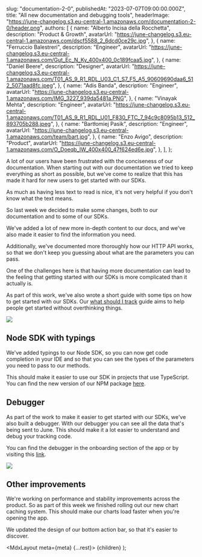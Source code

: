 
  slug: "documentation-2-0",
  publishedAt: "2023-07-07T09:00:00.000Z",
  title: "All new documentation and debugging tools",
  headerImage: "https://june-changelog.s3.eu-central-1.amazonaws.com/documentation-2-0/header.png",
  authors: [
    {
      name: "Alberto Incisa della Rocchetta",
      description: "Product & Growth",
      avatarUrl: "https://june-changelog.s3.eu-central-1.amazonaws.com/dscf5588_2_6dcd0ce29c.jpg",
    },
    {
      name: "Ferruccio Balestreri",
      description: "Engineer",
      avatarUrl:
        "https://june-changelog.s3.eu-central-1.amazonaws.com/Gut_Ec_N_Ky_400x400_0c189fcaa5.jpg",
    },
    {
      name: "Daniel Beere",
      description: "Designer",
      avatarUrl:
        "https://june-changelog.s3.eu-central-1.amazonaws.com/T01_AS_9_R1_RDL_U03_C1_S7_F5_A5_90609690daa6_512_5071aad8fc.jpeg",
    },
    {
      name: "Adis Banda",
      description: "Engineer",
      avatarUrl: "https://june-changelog.s3.eu-central-1.amazonaws.com/IMG_3227_939da5481a.PNG",
    },
    {
      name: "Vinayak Mehta",
      description: "Engineer",
      avatarUrl:
        "https://june-changelog.s3.eu-central-1.amazonaws.com/T01_AS_9_R1_RDL_U01_F830_FTC_7_94c9c8095b13_512_893705b288.jpeg",
    },
    {
      name: "Bartłomiej Pasik",
      description: "Engineer",
      avatarUrl: "https://june-changelog.s3.eu-central-1.amazonaws.com/team/bart.jpg",
    },
    {
      name: "Enzo Avigo",
      description: "Product",
      avatarUrl:
        "https://june-changelog.s3.eu-central-1.amazonaws.com/O_Doeqb_IW_400x400_47f624ed6e.jpg",
    },
  ],
};

A lot of our users have been frustrated with the conciseness of our documentation. When starting out with our documentation we tried to keep everything as short as possible, but we've come to realize that this has made it hard for new users to get started with our SDKs.

As much as having less text to read is nice, it's not very helpful if you don't know what the text means.

So last week we decided to make some changes, both to our documentation and to some of our SDKs.

We've added a lot of new more in-depth content to our docs, and we've also made it easier to find the information you need.

Additionally, we've documented more thoroughly how our HTTP API works, so that we don't keep you guessing about what are the parameters you can pass.

One of the challenges here is that having more documentation can lead to the feeling that getting started with our SDKs is more complicated than it actually is.

As part of this work, we've also wrote a short guide with some tips on how to get started with our SDKs. Our [what should I track](https://www.june.so/docs/plan) guide aims to help people get started without overthinking things.

![](https://june-changelog.s3.eu-central-1.amazonaws.com/documentation-2-0/docs.png)

## Node SDK with typings

We've added typings to our Node SDK, so you can now get code completion in your IDE and so that you can see the types of the parameters you need to pass to our methods.

This should make it easier to use our SDK in projects that use TypeScript. You can find the new version of our NPM package [here](https://www.npmjs.com/package/@june-so/analytics-node).

## Debugger

As part of the work to make it easier to get started with our SDKs, we've also built a debugger. With our debugger you can see all the data that's being sent to June. This should make it a lot easier to understand and debug your tracking code.

You can find the debugger in the onboarding section of the app or by visiting this [link](https://analytics.june.so/redirect-to-my-workspace/debugger).

![](https://june-changelog.s3.eu-central-1.amazonaws.com/documentation-2-0/debugger.png)

## Other improvements

We're working on performance and stability improvements across the product. So as part of this week we finished rolling out our new chart caching system. This should make our charts load faster when you're opening the app.

We updated the design of our bottom action bar, so that it's easier to discover.

  <MdxLayout meta={meta} {...rest}>
    {children}
  </MdxLayout>
);
